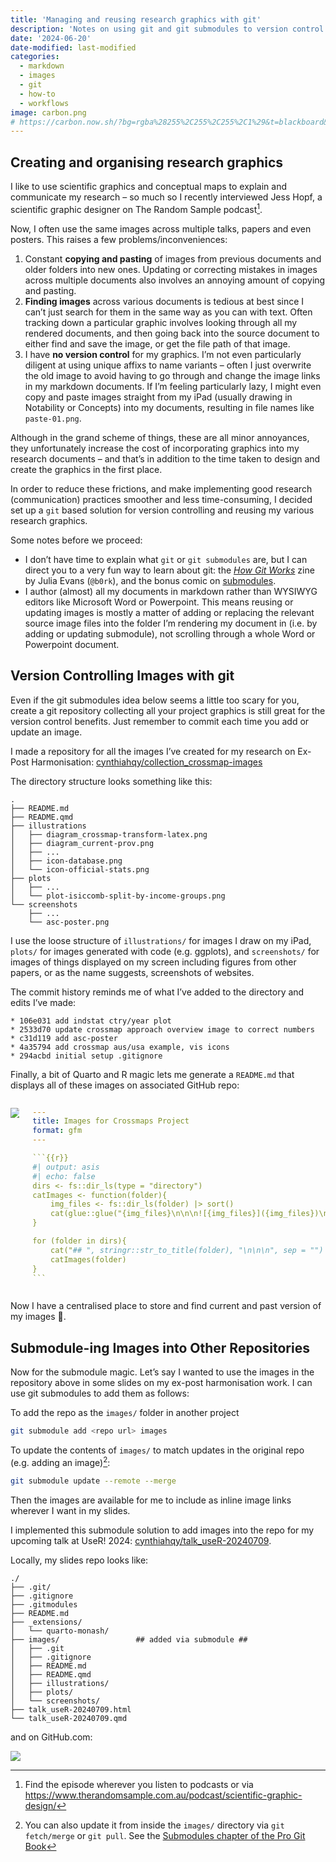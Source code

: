 ```yaml
---
title: 'Managing and reusing research graphics with git'
description: 'Notes on using git and git submodules to version control and share images across across multiple research papers and presentations'
date: '2024-06-20'
date-modified: last-modified
categories:
  - markdown
  - images
  - git
  - how-to
  - workflows
image: carbon.png
# https://carbon.now.sh/?bg=rgba%28255%2C255%2C255%2C1%29&t=blackboard&wt=none&l=application%2Fx-sh&width=320&ds=false&dsyoff=20px&dsblur=68px&wc=true&wa=false&pv=69px&ph=55px&ln=false&fl=1&fm=Hack&fs=14px&lh=133%25&si=false&es=2x&wm=false&code=git%2520submodule%2520add%2520...%2520images%252F%250A%250Agit%2520submodule%2520update%2520--remote%2520--merge
---
```


## Creating and organising research graphics

I like to use scientific graphics and conceptual maps to explain and communicate my research -- so much so I recently interviewed Jess Hopf, a scientific graphic designer on The Random Sample podcast^[Find the episode wherever you listen to podcasts or via <https://www.therandomsample.com.au/podcast/scientific-graphic-design/>].

Now, I often use the same images across multiple talks, papers and even posters. This raises a few problems/inconveniences:

1. Constant **copying and pasting** of images from previous documents and older folders into new ones. Updating or correcting mistakes in images across multiple documents also involves an annoying amount of copying and pasting.
2. **Finding images** across various documents is tedious at best since I can't just search for them in the same way as you can with text. Often tracking down a particular graphic involves looking through all my rendered documents, and then going back into the source document to either find and save the image, or get the file path of that image.
3. I have **no version control** for my graphics. I'm not even particularly diligent at using unique affixs to name variants -- often I just overwrite the old image to avoid having to go through and change the image links in my markdown documents. If I'm feeling particularly lazy, I might even copy and paste images straight from my iPad (usually drawing in Notability or Concepts) into my documents, resulting in file names like `paste-01.png`.

<!-- These challenges are made slightly easier by the fact that  -->

Although in the grand scheme of things, these are all minor annoyances, they unfortunately increase the cost of incorporating graphics into my research documents -- and that's in addition to the time taken to design and create the graphics in the first place.

In order to reduce these frictions, and make implementing good research (communication) practices smoother and less time-consuming, I decided set up a `git` based solution for version controlling and reusing my various research graphics.

Some notes before we proceed:

- I don't have time to explain what `git` or `git submodules` are, but I can direct you to a very fun way to learn about git: the [_How Git Works_](https://wizardzines.com/zines/git/) zine by Julia Evans (`@b0rk`), and the bonus comic on [submodules](https://wizardzines.com/comics/submodules/).
- I author (almost) all my documents in markdown rather than WYSIWYG editors like Microsoft Word or Powerpoint. This means reusing or updating images is mostly a matter of adding or replacing the relevant source image files into the folder I'm rendering my document in (i.e. by adding or updating submodule), not scrolling through a whole Word or Powerpoint document.

## Version Controlling Images with git

Even if the git submodules idea below seems a little too scary for you, create a git repository collecting all your project graphics is still great for the version control benefits. Just remember to commit each time you add or update an image.

I made a repository for all the images I've created for my research on Ex-Post Harmonisation: [cynthiahqy/collection_crossmap-images](https://github.com/cynthiahqy/collection_crossmap-images/)

The directory structure looks something like this:
```
.
├── README.md
├── README.qmd
├── illustrations
│   ├── diagram_crossmap-transform-latex.png
│   ├── diagram_current-prov.png
│   ├── ...
│   ├── icon-database.png
│   └── icon-official-stats.png
├── plots
│   ├── ...
│   └── plot-isiccomb-split-by-income-groups.png
└── screenshots
    ├── ...
    └── asc-poster.png
```

I use the loose structure of `illustrations/` for images I draw on my iPad, `plots/` for images generated with code (e.g. ggplots), and `screenshots/` for images of things displayed on my screen including figures from other papers, or as the name suggests, screenshots of websites.

The commit history reminds me of what I've added to the directory and edits I've made:

```
* 106e031 add indstat ctry/year plot
* 2533d70 update crossmap approach overview image to correct numbers
* c31d119 add asc-poster
* 4a35794 add crossmap aus/usa example, vis icons
* 294acbd initial setup .gitignore
```

Finally, a bit of Quarto and R magic lets me generate a `README.md` that displays all of these images on associated GitHub repo:

::: {.columns}

::: {.column}

![](images/screenshot_repo-image-collection.png)

:::

::: {.column}

````.yaml
---
title: Images for Crossmaps Project
format: gfm
---

```{{r}}
#| output: asis
#| echo: false
dirs <- fs::dir_ls(type = "directory")
catImages <- function(folder){
    img_files <- fs::dir_ls(folder) |> sort()
    cat(glue::glue("{img_files}\n\n\n![{img_files}]({img_files})\n\n\n"))
}

for (folder in dirs){
    cat("## ", stringr::str_to_title(folder), "\n\n\n", sep = "")
    catImages(folder)
}
```
````

:::
:::

Now I have a centralised place to store and find current and past version of my images 🎉.

## Submodule-ing Images into Other Repositories

Now for the submodule magic. Let's say I wanted to use the images in the repository above in some slides on my ex-post harmonisation work. I can use git submodules to add them as follows:

To add the repo as the `images/` folder in another project
```zsh
git submodule add <repo url> images
```

To update the contents of `images/` to match updates in the original repo (e.g. adding an image)^[You can also update it from inside the `images/` directory via `git fetch/merge` or `git pull`. See the [Submodules chapter of the Pro Git Book](https://git-scm.com/book/en/v2/Git-Tools-Submodules)]:

```zsh
git submodule update --remote --merge
```

Then the images are available for me to include as inline image links wherever I want in my slides.

I implemented this submodule solution to add images into the repo for my upcoming talk at UseR! 2024: [cynthiahqy/talk_useR-20240709](https://github.com/cynthiahqy/talk_useR-20240709).

Locally, my slides repo looks like:

```
./
├── .git/
├── .gitignore
├── .gitmodules
├── README.md
├── _extensions/
│   └── quarto-monash/
├── images/                 ## added via submodule ##
│   ├── .git
│   ├── .gitignore
│   ├── README.md
│   ├── README.qmd
│   ├── illustrations/
│   ├── plots/
│   └── screenshots/
├── talk_useR-20240709.html
└── talk_useR-20240709.qmd
```

and on GitHub.com:

![](images/screenshot_user-slide-repo.png)

<!-- ::: callout-tip
It's probably good practice to tag specific commits as "releases" or "versions" of images attached to particular presentations. But I'm not yet that diligent, and it might not be strictly necessary since the `.gitmodules` file lists the exact commit of the original image repo which gets checked out into my slides repo:

```.yaml
[submodule "images"]
	path = images
	url = https://github.com/cynthiahqy/collection_crossmap-images.git
```
::: -->

<!-- The only thing to be careful of then is to not `git push --force` or `git rebase` and lose that commit hash. -->